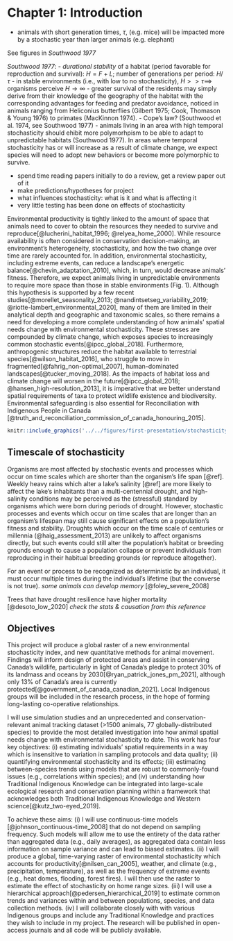 \newpage

# Chapter 1: Introduction

<!-- write paragraph(s) on energetics -->

- animals with short generation times, $\tau$, (e.g. mice) will be impacted more by a stochastic year than larger animals (e.g. elephant)

See figures in *Southwood 1977*

*Southwood 1977*:
- *durational stability* of a habitat (period favorable for reproduction and survival): $H = F + L$; number of generations per period: $H / \tau$
- in stable environments (i.e., with low to no stochasticity), $H >> \tau \implies$ organisms perceive $H \rightarrow \infty$ 
- greater survival of the residents may simply derive from their knowledge of the geography of the habitat with the corresponding advantages for feeding and predator avoidance, noticed in animals ranging from Heliconius butterflies (Gilbert 1975; Cook, Thomason & Young 1976) to primates (MacKinnon 1974).
- Cope's law? (Southwood et al. 1974, see Southwood 1977)
- animals living in an area with high temporal stochasticity should ehibit more polymorhpism to be able to adapt to unpredictable habitats (Southwood 1977). In areas where temporal stochasticity has or will increase as a result of climate change, we expect species will need to adopt new behaviors or become more polymorphic to survive.

- spend time reading papers initially to do a review, get a review paper out of it
- make predictions/hypotheses for project
- what influences stochasticity: what is it and what is affecting it
- very little testing has been done on effects of stochasticity

Environmental productivity is tightly linked to the amount of space that animals need to cover to obtain the resources they needed to survive and reproduce[@lucherini_habitat_1996; @relyea_home_2000]. While resource availability is often considered in conservation decision-making, an environment's heterogeneity, stochasticity, and how the two change over time are rarely accounted for. In addition, environmental stochasticity, including extreme events, can reduce a landscape's energetic balance[@chevin_adaptation_2010], which, in turn, would decrease animals' fitness. Therefore, we expect animals living in unpredictable environments to require more space than those in stable environments (Fig. 1). Although this hypothesis is supported by a few recent studies[@morellet_seasonality_2013; @nandintsetseg_variability_2019; @riotte-lambert_environmental_2020], many of them are limited in their analytical depth and geographic and taxonomic scales, so there remains a need for developing a more complete understanding of how animals' spatial needs change with environmental stochasticity. These stresses are compounded by climate change, which exposes species to increasingly common stochastic events[@ipcc_global_2018]. Furthermore, anthropogenic structures reduce the habitat available to terrestrial species[@wilson_habitat_2016], who struggle to move in fragmented[@fahrig_non-optimal_2007], human-dominated landscapes[@tucker_moving_2018]. As the impacts of habitat loss and climate change will worsen in the future[@ipcc_global_2018; @hansen_high-resolution_2013], it is imperative that we better understand spatial requirements of taxa to protect wildlife existence and biodiversity. Environmental safeguarding is also essential for Reconciliation with Indigenous People in Canada [@truth_and_reconciliation_commission_of_canada_honouring_2015].

```r
knitr::include_graphics('../../figures/first-presentation/stochasticity-figure-light.png')
```

## Timescale of stochasticity

Organisms are most affected by stochastic events and processes which occur on time scales which are shorter than the organism's life span [@ref]. Weekly heavy rains which alter a lake's salinity [@ref] are more likely to affect the lake's inhabitants than a multi-centennial drought, and high-salinity conditions may be perceived as the (stressful) standard by organisms which were born during periods of drought. However, stochastic processes and events which occur on time scales that are longer than an organism's lifespan may still cause significant effects on a population's fitness and stability. Droughts which occur on the time scale of centuries or millennia (@haig_assessment_2013) are unlikely to affect organisms directly, but such events could still alter the population's habitat or breeding grounds enough to cause a population collapse or prevent individuals from reproducing in their habitual breeding grounds (or reproduce altogether).

For an event or process to be recognized as deterministic by an individual, it must occur multiple times during the individual's lifetime (but the converse is not true). *some animals can develop memory* [@foley_severe_2008]

Trees that have drought resilience have higher mortality [@desoto_low_2020] *check the stats & causation from this reference*

## Objectives

This project will produce a global raster of a new environmental stochasticity index, and new quantitative methods for animal movement. Findings will inform design of protected areas and assist in conserving Canada's wildlife, particularly in light of Canada's pledge to protect 30% of its landmass and oceans by 2030[@ryan_patrick_jones_pm_2021], although only 13% of Canada’s area is currently protected[@government_of_canada_canadian_2021]. Local Indigenous groups will be included in the research process, in the hope of forming long-lasting co-operative relationships.

I will use simulation studies and an unprecedented and conservation-relevant animal tracking dataset (>1500 animals, 77 globally-distributed species) to provide the most detailed investigation into how animal spatial needs change with environmental stochasticity to date. This work has four key objectives: (i) estimating individuals' spatial requirements in a way which is insensitive to variation in sampling protocols and data quality; (ii) quantifying environmental stochasticity and its effects; (iii) estimating between-species trends using models that are robust to commonly-found issues (e.g., correlations within species); and (iv) understanding how Traditional Indigenous Knowledge can be integrated into large-scale ecological research and conservation planning within a framework that acknowledges both Traditional Indigenous Knowledge and Western science[@kutz_two-eyed_2019].

To achieve these aims: (i) I will use continuous-time models [@johnson_continuous-time_2008] that do not depend on sampling frequency. Such models will allow me to use the entirety of the data rather than aggregated data (e.g., daily averages), as aggregated data contain less information on sample variance and can lead to biased estimates. (ii) I will produce a global, time-varying raster of environmental stochasticity which accounts for productivity[@nilsen_can_2005], weather, and climate (e.g., precipitation, temperature), as well as the frequency of extreme events (e.g., heat domes, flooding, forest fires). I will then use the raster to estimate the effect of stochasticity on home range sizes. (iii) I will use a hierarchical approach[@pedersen_hierarchical_2019] to estimate common trends and variances within and between populations, species, and data collection methods. (iv) I will collaborate closely with with various Indigenous groups and include any Traditional Knowledge and practices they wish to include in my project. The research will be published in open-access journals and all code will be publicly available.
